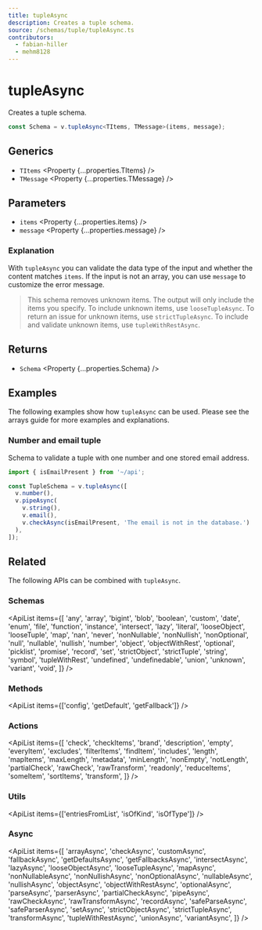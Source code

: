 ```yaml
---
title: tupleAsync
description: Creates a tuple schema.
source: /schemas/tuple/tupleAsync.ts
contributors:
  - fabian-hiller
  - mehm8128
---
```



# tupleAsync

Creates a tuple schema.

```ts
const Schema = v.tupleAsync<TItems, TMessage>(items, message);
```

## Generics

- `TItems` <Property {...properties.TItems} />
- `TMessage` <Property {...properties.TMessage} />

## Parameters

- `items` <Property {...properties.items} />
- `message` <Property {...properties.message} />

### Explanation

With `tupleAsync` you can validate the data type of the input and whether the content matches `items`. If the input is not an array, you can use `message` to customize the error message.

> This schema removes unknown items. The output will only include the items you specify. To include unknown items, use <Link href="../looseTupleAsync/">`looseTupleAsync`</Link>. To return an issue for unknown items, use <Link href="../strictTupleAsync/">`strictTupleAsync`</Link>. To include and validate unknown items, use <Link href="../tupleWithRestAsync/">`tupleWithRestAsync`</Link>.

## Returns

- `Schema` <Property {...properties.Schema} />

## Examples

The following examples show how `tupleAsync` can be used. Please see the <Link href="/guides/arrays/">arrays guide</Link> for more examples and explanations.

### Number and email tuple

Schema to validate a tuple with one number and one stored email address.

```ts
import { isEmailPresent } from '~/api';

const TupleSchema = v.tupleAsync([
  v.number(),
  v.pipeAsync(
    v.string(),
    v.email(),
    v.checkAsync(isEmailPresent, 'The email is not in the database.')
  ),
]);
```

## Related

The following APIs can be combined with `tupleAsync`.

### Schemas

<ApiList
  items={[
    'any',
    'array',
    'bigint',
    'blob',
    'boolean',
    'custom',
    'date',
    'enum',
    'file',
    'function',
    'instance',
    'intersect',
    'lazy',
    'literal',
    'looseObject',
    'looseTuple',
    'map',
    'nan',
    'never',
    'nonNullable',
    'nonNullish',
    'nonOptional',
    'null',
    'nullable',
    'nullish',
    'number',
    'object',
    'objectWithRest',
    'optional',
    'picklist',
    'promise',
    'record',
    'set',
    'strictObject',
    'strictTuple',
    'string',
    'symbol',
    'tupleWithRest',
    'undefined',
    'undefinedable',
    'union',
    'unknown',
    'variant',
    'void',
  ]}
/>

### Methods

<ApiList items={['config', 'getDefault', 'getFallback']} />

### Actions

<ApiList
  items={[
    'check',
    'checkItems',
    'brand',
    'description',
    'empty',
    'everyItem',
    'excludes',
    'filterItems',
    'findItem',
    'includes',
    'length',
    'mapItems',
    'maxLength',
    'metadata',
    'minLength',
    'nonEmpty',
    'notLength',
    'partialCheck',
    'rawCheck',
    'rawTransform',
    'readonly',
    'reduceItems',
    'someItem',
    'sortItems',
    'transform',
  ]}
/>

### Utils

<ApiList items={['entriesFromList', 'isOfKind', 'isOfType']} />

### Async

<ApiList
  items={[
    'arrayAsync',
    'checkAsync',
    'customAsync',
    'fallbackAsync',
    'getDefaultsAsync',
    'getFallbacksAsync',
    'intersectAsync',
    'lazyAsync',
    'looseObjectAsync',
    'looseTupleAsync',
    'mapAsync',
    'nonNullableAsync',
    'nonNullishAsync',
    'nonOptionalAsync',
    'nullableAsync',
    'nullishAsync',
    'objectAsync',
    'objectWithRestAsync',
    'optionalAsync',
    'parseAsync',
    'parserAsync',
    'partialCheckAsync',
    'pipeAsync',
    'rawCheckAsync',
    'rawTransformAsync',
    'recordAsync',
    'safeParseAsync',
    'safeParserAsync',
    'setAsync',
    'strictObjectAsync',
    'strictTupleAsync',
    'transformAsync',
    'tupleWithRestAsync',
    'unionAsync',
    'variantAsync',
  ]}
/>
